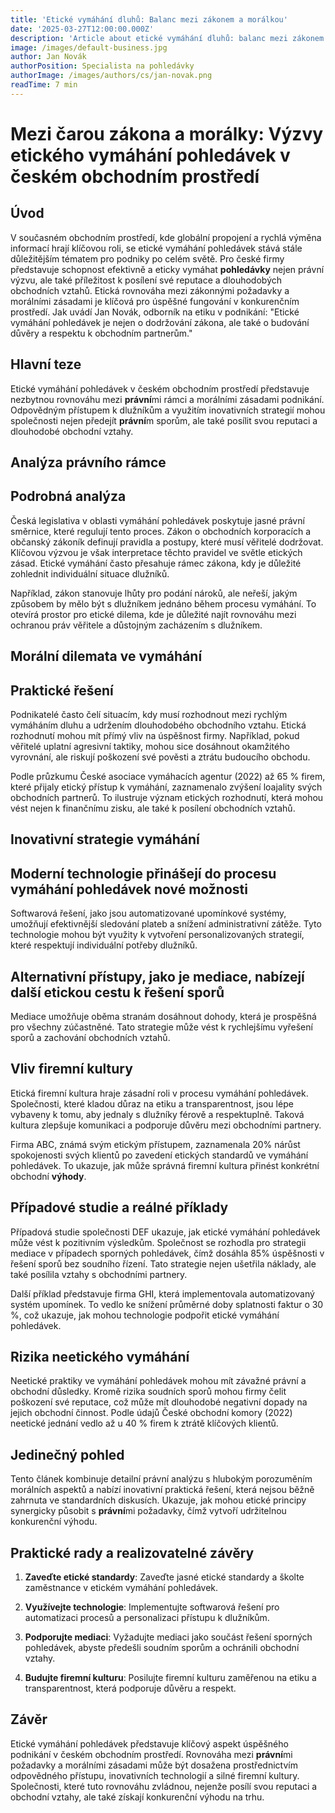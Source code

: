 ```yaml
---
title: 'Etické vymáhání dluhů: Balanc mezi zákonem a morálkou'
date: '2025-03-27T12:00:00.000Z'
description: 'Article about etické vymáhání dluhů: balanc mezi zákonem a morálkou'
image: /images/default-business.jpg
author: Jan Novák
authorPosition: Specialista na pohledávky
authorImage: /images/authors/cs/jan-novak.png
readTime: 7 min
---
```

# Mezi čarou zákona a morálky: Výzvy etického vymáhání pohledávek v českém obchodním prostředí

## Úvod

V současném obchodním prostředí, kde globální propojení a rychlá výměna informací hrají klíčovou roli, se etické vymáhání pohledávek stává stále důležitějším tématem pro podniky po celém světě. Pro české firmy představuje schopnost efektivně a eticky vymáhat **pohledávky** nejen právní výzvu, ale také příležitost k posílení své reputace a dlouhodobých obchodních vztahů. Etická rovnováha mezi zákonnými požadavky a morálními zásadami je klíčová pro úspěšné fungování v konkurenčním prostředí. Jak uvádí Jan Novák, odborník na etiku v podnikání: "Etické vymáhání pohledávek je nejen o dodržování zákona, ale také o budování důvěry a respektu k obchodním partnerům."

## Hlavní teze

Etické vymáhání pohledávek v českém obchodním prostředí představuje nezbytnou rovnováhu mezi **právní**mi rámci a morálními zásadami podnikání. Odpovědným přístupem k dlužníkům a využitím inovativních strategií mohou společnosti nejen předejít **právní**m sporům, ale také posílit svou reputaci a dlouhodobé obchodní vztahy.

## Analýza právního rámce

## Podrobná analýza

Česká legislativa v oblasti vymáhání pohledávek poskytuje jasné právní směrnice, které regulují tento proces. Zákon o obchodních korporacích a občanský zákoník definují pravidla a postupy, které musí věřitelé dodržovat. Klíčovou výzvou je však interpretace těchto pravidel ve světle etických zásad. Etické vymáhání často přesahuje rámec zákona, kdy je důležité zohlednit individuální situace dlužníků.

Například, zákon stanovuje lhůty pro podání nároků, ale neřeší, jakým způsobem by mělo být s dlužníkem jednáno během procesu vymáhání. To otevírá prostor pro etické dilema, kde je důležité najít rovnováhu mezi ochranou práv věřitele a důstojným zacházením s dlužníkem.

## Morální dilemata ve vymáhání

## Praktické řešení

Podnikatelé často čelí situacím, kdy musí rozhodnout mezi rychlým vymáháním dluhu a udržením dlouhodobého obchodního vztahu. Etická rozhodnutí mohou mít přímý vliv na úspěšnost firmy. Například, pokud věřitelé uplatní agresivní taktiky, mohou sice dosáhnout okamžitého vyrovnání, ale riskují poškození své pověsti a ztrátu budoucího obchodu.

Podle průzkumu České asociace vymáhacích agentur (2022) až 65 % firem, které přijaly etický přístup k vymáhání, zaznamenalo zvýšení loajality svých obchodních partnerů. To ilustruje význam etických rozhodnutí, která mohou vést nejen k finančnímu zisku, ale také k posílení obchodních vztahů.

## Inovativní strategie vymáhání

## Moderní technologie přinášejí do procesu vymáhání pohledávek nové možnosti

Softwarová řešení, jako jsou automatizované upomínkové systémy, umožňují efektivnější sledování plateb a snížení administrativní zátěže. Tyto technologie mohou být využity k vytvoření personalizovaných strategií, které respektují individuální potřeby dlužníků.

## Alternativní přístupy, jako je mediace, nabízejí další etickou cestu k řešení sporů

Mediace umožňuje oběma stranám dosáhnout dohody, která je prospěšná pro všechny zúčastněné. Tato strategie může vést k rychlejšímu vyřešení sporů a zachování obchodních vztahů.

## Vliv firemní kultury

Etická firemní kultura hraje zásadní roli v procesu vymáhání pohledávek. Společnosti, které kladou důraz na etiku a transparentnost, jsou lépe vybaveny k tomu, aby jednaly s dlužníky férově a respektuplně. Taková kultura zlepšuje komunikaci a podporuje důvěru mezi obchodními partnery.

Firma ABC, známá svým etickým přístupem, zaznamenala 20% nárůst spokojenosti svých klientů po zavedení etických standardů ve vymáhání pohledávek. To ukazuje, jak může správná firemní kultura přinést konkrétní obchodní **výhody**.

## Případové studie a reálné příklady

Případová studie společnosti DEF ukazuje, jak etické vymáhání pohledávek může vést k pozitivním výsledkům. Společnost se rozhodla pro strategii mediace v případech sporných pohledávek, čímž dosáhla 85% úspěšnosti v řešení sporů bez soudního řízení. Tato strategie nejen ušetřila náklady, ale také posílila vztahy s obchodními partnery.

Další příklad představuje firma GHI, která implementovala automatizovaný systém upomínek. To vedlo ke snížení průměrné doby splatnosti faktur o 30 %, což ukazuje, jak mohou technologie podpořit etické vymáhání pohledávek.

## Rizika neetického vymáhání

Neetické praktiky ve vymáhání pohledávek mohou mít závažné právní a obchodní důsledky. Kromě rizika soudních sporů mohou firmy čelit poškození své reputace, což může mít dlouhodobé negativní dopady na jejich obchodní činnost. Podle údajů České obchodní komory (2022) neetické jednání vedlo až u 40 % firem k ztrátě klíčových klientů.

## Jedinečný pohled

Tento článek kombinuje detailní právní analýzu s hlubokým porozuměním morálních aspektů a nabízí inovativní praktická řešení, která nejsou běžně zahrnuta ve standardních diskusích. Ukazuje, jak mohou etické principy synergicky působit s **právní**mi požadavky, čímž vytvoří udržitelnou konkurenční výhodu.

## Praktické rady a realizovatelné závěry

1. **Zaveďte etické standardy**: Zaveďte jasné etické standardy a školte zaměstnance v etickém vymáhání pohledávek.
   
2. **Využívejte technologie**: Implementujte softwarová řešení pro automatizaci procesů a personalizaci přístupu k dlužníkům.

3. **Podporujte mediaci**: Vyžadujte mediaci jako součást řešení sporných pohledávek, abyste předešli soudním sporům a ochránili obchodní vztahy.

4. **Budujte firemní kulturu**: Posilujte firemní kulturu zaměřenou na etiku a transparentnost, která podporuje důvěru a respekt.

## Závěr

Etické vymáhání pohledávek představuje klíčový aspekt úspěšného podnikání v českém obchodním prostředí. Rovnováha mezi **právní**mi požadavky a morálními zásadami může být dosažena prostřednictvím odpovědného přístupu, inovativních technologií a silné firemní kultury. Společnosti, které tuto rovnováhu zvládnou, nejenže posílí svou reputaci a obchodní vztahy, ale také získají konkurenční výhodu na trhu.

